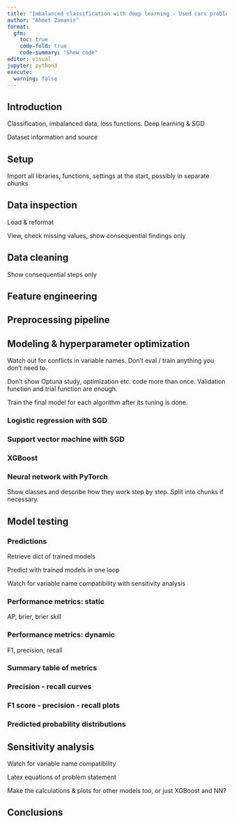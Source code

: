 ```yaml
---
title: "Imbalanced classification with deep learning - Used cars problem"
author: "Ahmet Zamanis"
format:
  gfm:
    toc: true
    code-fold: true
    code-summary: "Show code"
editor: visual
jupyter: python3
execute: 
  warning: false
---
```


## Introduction

Classification, imbalanced data, loss functions. Deep learning & SGD

Dataset information and source

## Setup

Import all libraries, functions, settings at the start, possibly in separate chunks

## Data inspection

Load & reformat

View, check missing values, show consequential findings only

## Data cleaning

Show consequential steps only

## Feature engineering

## Preprocessing pipeline

## Modeling & hyperparameter optimization

Watch out for conflicts in variable names. Don't eval / train anything you don't need to.

Don't show Optuna study, optimization etc. code more than once. Validation function and trial function are enough.

Train the final model for each algorithm after its tuning is done.

### Logistic regression with SGD

### Support vector machine with SGD

### XGBoost

### Neural network with PyTorch

Show classes and describe how they work step by step. Split into chunks if necessary.

## Model testing

### Predictions

Retrieve dict of trained models

Predict with trained models in one loop

Watch for variable name compatibility with sensitivity analysis

### Performance metrics: static

AP, brier, brier skill

### Performance metrics: dynamic

F1, precision, recall

### Summary table of metrics

### Precision - recall curves

### F1 score - precision - recall plots

### Predicted probability distributions

## Sensitivity analysis

Watch for variable name compatibility

Latex equations of problem statement

Make the calculations & plots for other models too, or just XGBoost and NN?

## Conclusions
